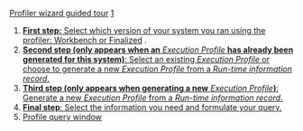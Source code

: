 [[Property:title|Profiler wizard guided tour]]
[[Property:weight|1]]
#  [[Select the Compilation mode|'''First step:''' Select which version of your system you ran using the profiler: Workbench or Finalized]] . 
# [[Reuse or Generate an Execution Profile| '''Second step (only appears when an ''' ''Execution Profile'' '''has already been generated for this system)''': Select an existing ''Execution Profile'' or choose to generate a new ''Execution Profile'' from a ''Run-time information record''. ]]  
#  [[Select a Run-time information record to generate the Execution Profile| '''Third step (only appears when generating a new ''' ''Execution Profile''''')''': Generate a new ''Execution Profile'' from a ''Run-time information record''. ]]  
#  [[Select the information you need and formulate your query|'''Final step''': Select the information you need and formulate your query.]]  
# [[Profile query window|Profile query window]] 

{{seealso| '''See Also''' <br/>
[[Profiler wizard: Introduction|How the Profiler wizard works]]  <br/>
[[Profiling|How to profile a system]]  }}




